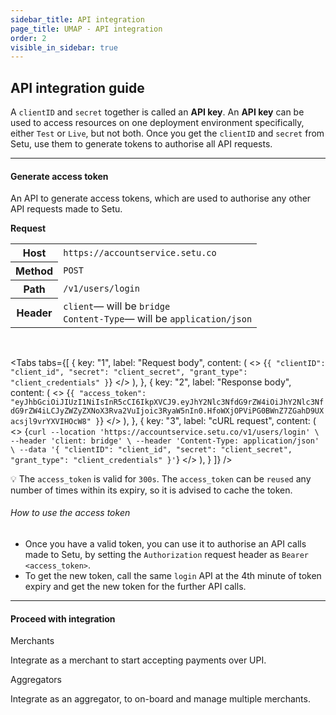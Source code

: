 ```yaml
---
sidebar_title: API integration
page_title: UMAP - API integration
order: 2
visible_in_sidebar: true
---
```


## API integration guide

A `clientID` and `secret` together is called an **API key**. An **API key** can be used to access resources on one deployment environment specifically, either `Test` or `Live`, but not both. Once you get the `clientID` and `secret` from Setu, use them to generate tokens to authorise all API requests. 

<hr class="primary" />

#### Generate access token

An API to generate access tokens, which are used to authorise any other API requests made to Setu.

**Request**

<table>
    <tr>
        <th>Host</th>
        <td>            
            <code>https://accountservice.setu.co</code>
        </td>
    </tr>
    <tr>
        <th>Method</th>
        <td>
            <code>POST</code>
        </td>
    </tr>
    <tr>
        <th>Path</th>
        <td>
            <code>/v1/users/login</code>
        </td>
    </tr>
    <tr>
        <th>Header</th>
        <td>
            <code>client</code>— will be <code>bridge</code>
            <br />
            <code>Content-Type</code>— will be <code>application/json</code>
        </td>
    </tr>
</table>

<br />


<Tabs
   tabs={[
         {
            key: "1",
            label: "Request body",
            content: (
               <>
                  <CodeBlockWithCopy language="json">
{`{
  "clientID": "client_id",
  "secret": "client_secret",
  "grant_type": "client_credentials"
}`}
                  </CodeBlockWithCopy>
               </>
            ),
         },
         {
            key: "2",
            label: "Response body",
            content: (
               <>
                     <CodeBlockWithCopy language="json">
{`{
  "access_token": "eyJhbGciOiJIUzI1NiIsInR5cCI6IkpXVCJ9.eyJhY2Nlc3NfdG9rZW4iOiJhY2Nlc3NfdG9rZW4iLCJyZWZyZXNoX3Rva2VuIjoic3RyaW5nIn0.HfoWXjOPViPG0BWnZ7ZGahD9UXacsjl9vrYXVIHOcW8"
}`}
                     </CodeBlockWithCopy>
               </>
            ),
         },
         {
            key: "3",
            label: "cURL request",
            content: (
               <>
                     <CodeBlockWithCopy language="bash">
{`curl --location 'https://accountservice.setu.co/v1/users/login' \
--header 'client: bridge' \
--header 'Content-Type: application/json' \
--data '{
    "clientID": "client_id",
    "secret": "client_secret",
    "grant_type": "client_credentials"
}'`}
                     </CodeBlockWithCopy>
               </>
            ),
         }
   ]}
/>

<Callout type="tip">
    💡 The <code>access_token</code> is valid for <code>300s</code>. The <code>access_token</code> can be <code>reused</code> any number of times within its expiry, so it is advised to cache the token. 
</Callout>

<br/>

###### How to use the access token

-   Once you have a valid token, you can use it to authorise an API calls made to Setu, by setting the `Authorization` request header as `Bearer <access_token>`.
-   To get the new token, call the same `login` API at the 4th minute of token expiry and get the new token for the further API calls.

<hr class="primary" />

#### Proceed with integration

<Row>
    <Portion desktopSpan="half">
        <Card padding="small" shape="rounded">
            <Link href="/payments/umap/api-integration/merchants">
                Merchants
            </Link>
            <p>Integrate as a merchant to start accepting payments over UPI.</p>
        </Card>
    </Portion>
    <Portion desktopSpan="half">
        <Card padding="small" shape="rounded">
            <Link href="/payments/umap/api-integration/aggregators">
                Aggregators
            </Link>
            <p>Integrate as an aggregator, to on-board and manage multiple merchants.</p>
        </Card>
    </Portion>
</Row>

<WasPageHelpful />
